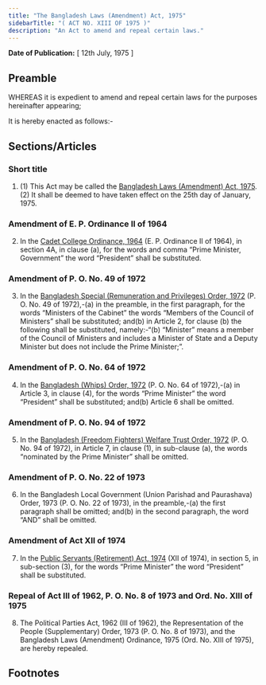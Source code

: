 ```yaml
---
title: "The Bangladesh Laws (Amendment) Act, 1975"
sidebarTitle: "( ACT NO. XIII OF 1975 )"
description: "An Act to amend and repeal certain laws."
---
```


**Date of Publication:** [ 12th July, 1975 ]

## Preamble

WHEREAS it is expedient to amend and repeal certain laws for the purposes hereinafter appearing;

It is hereby enacted as follows:-

## Sections/Articles

### Short title

1. (1) This Act may be called the [Bangladesh Laws (Amendment) Act, 1975](/act-490.html "Bangladesh Laws (Amendment) Act, 1975").(2) It shall be deemed to have taken effect on the 25th day of January, 1975.

### Amendment of E. P. Ordinance II of 1964

2. In the [Cadet College Ordinance, 1964](/act-338.html "Cadet College Ordinance, 1964 ") (E. P. Ordinance II of 1964), in section 4A, in clause (a), for the words and comma “Prime Minister, Government” the word “President” shall be substituted.

### Amendment of P. O. No. 49 of 1972

3. In the [Bangladesh Special (Remuneration and Privileges) Order, 1972](/act-389.html "Bangladesh Special (Remuneration and Privileges) Order, 1972 ") (P. O. No. 49 of 1972),-(a) in the preamble, in the first paragraph, for the words “Ministers of the Cabinet” the words “Members of the Council of Ministers” shall be substituted; and(b) in Article 2, for clause (b) the following shall be substituted, namely:-“(b) “Minister” means a member of the Council of Ministers and includes a Minister of State and a Deputy Minister but does not include the Prime Minister;”.

### Amendment of P. O. No. 64 of 1972

4. In the [Bangladesh (Whips) Order, 1972](/act-396.html "Bangladesh (Whips) Order, 1972 ") (P. O. No. 64 of 1972),-(a) in Article 3, in clause (4), for the words “Prime Minister” the word “President” shall be substituted; and(b) Article 6 shall be omitted.

### Amendment of P. O. No. 94 of 1972

5. In the [Bangladesh (Freedom Fighters) Welfare Trust Order, 1972](/act-409.html "Bangladesh (Freedom Fighters) Welfare Trust Order, 1972 ") (P. O. No. 94 of 1972), in Article 7, in clause (1), in sub-clause (a), the words “nominated by the Prime Minister” shall be omitted.

### Amendment of P. O. No. 22 of 1973

6. In the Bangladesh Local Government (Union Parishad and Paurashava) Order, 1973 (P. O. No. 22 of 1973), in the preamble,-(a) the first paragraph shall be omitted; and(b) in the second paragraph, the word “AND” shall be omitted.

### Amendment of Act XII of 1974

7. In the [Public Servants (Retirement) Act, 1974](/act-460.html "Public Servants (Retirement) Act, 1974") (XII of 1974), in section 5, in sub-section (3), for the words “Prime Minister” the word “President” shall be substituted.

### Repeal of Act III of 1962, P. O. No. 8 of 1973 and Ord. No. XIII of 1975

8. The Political Parties Act, 1962 (III of 1962), the Representation of the People (Supplementary) Order, 1973 (P. O. No. 8 of 1973), and the Bangladesh Laws (Amendment) Ordinance, 1975 (Ord. No. XIII of 1975), are hereby repealed.

## Footnotes

